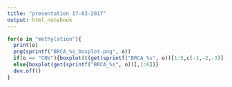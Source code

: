```yaml
---
title: "presentation 17-03-2017"
output: html_notebook
---
```


```r
for(o in "methylation"){
  print(o)
  png(sprintf("BRCA_%s_boxplot.png", o))
  if(o == "CNV"){boxplot(t(get(sprintf("BRCA_%s", o))[1:5,c(-1,-2,-3)]))}
  else{boxplot(get(sprintf("BRCA_%s", o))[,1:6])}
  dev.off()
}
```

